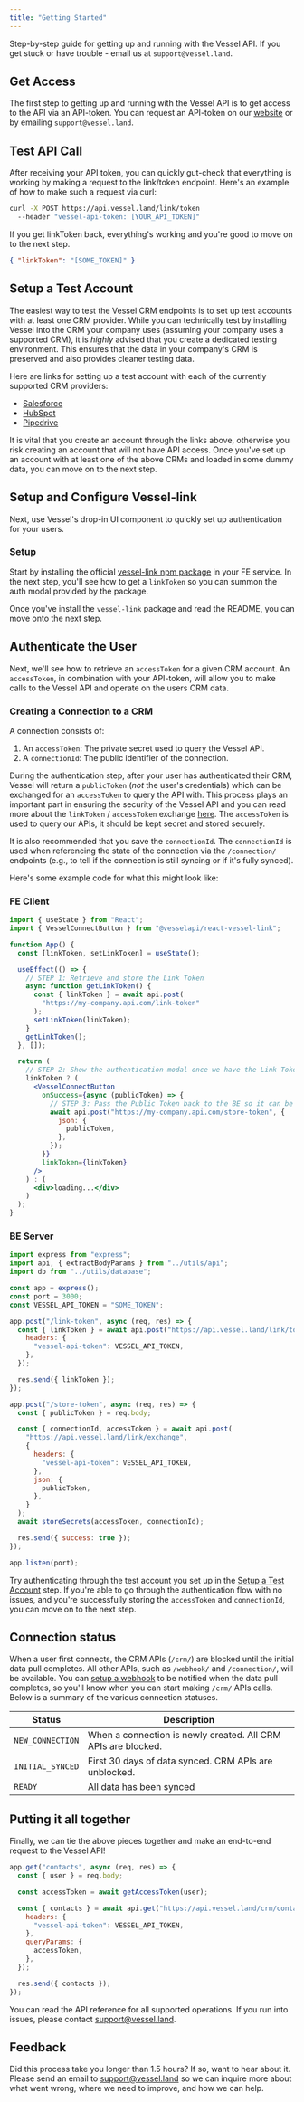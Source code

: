 ```yaml
---
title: "Getting Started"
---
```


Step-by-step guide for getting up and running with the Vessel API. If you get stuck or have trouble - email us at `support@vessel.land`.

## Get Access

The first step to getting up and running with the Vessel API is to get access to the API via an API-token. You can request an API-token on our [website](https://www.vessel.land/) or by emailing `support@vessel.land`.

## Test API Call

After receiving your API token, you can quickly gut-check that everything is working by making a request to the link/token endpoint. Here's an example of how to make such a request via curl:

```bash Terminal
curl -X POST https://api.vessel.land/link/token
  --header "vessel-api-token: [YOUR_API_TOKEN]"
```

If you get linkToken back, everything's working and you're good to move on to the next step.

```json
{ "linkToken": "[SOME_TOKEN]" }
```

## Setup a Test Account

The easiest way to test the Vessel CRM endpoints is to set up test accounts with at least one CRM provider. While you can technically test by installing Vessel into the CRM your company uses (assuming your company uses a supported CRM), it is _highly_ advised that you create a dedicated testing environment. This ensures that the data in your company's CRM is preserved and also provides cleaner testing data.

Here are links for setting up a test account with each of the currently supported CRM providers:

- [Salesforce](https://developer.salesforce.com/signup)
- [HubSpot](https://app.hubspot.com/signup-hubspot/developers?uuid=2b9d74df-b5e4-435c-9a92-4ba56485e827&step=landing_page)
- [Pipedrive](https://developers.pipedrive.com/start-here)

It is vital that you create an account through the links above, otherwise you risk creating an account that will not have API access. Once you've set up an account with at least one of the above CRMs and loaded in some dummy data, you can move on to the next step.

## Setup and Configure Vessel-link

Next, use Vessel's drop-in UI component to quickly set up authentication for your users.

### Setup

Start by installing the official [vessel-link npm package](https://www.npmjs.com/package/@vesselapi/react-vessel-link) in your FE service. In the next step, you'll see how to get a `linkToken` so you can summon the auth modal provided by the package.

Once you've install the `vessel-link` package and read the README, you can move onto the next step.

## Authenticate the User

Next, we'll see how to retrieve an `accessToken` for a given CRM account. An `accessToken`, in combination with your API-token, will allow you to make calls to the Vessel API and operate on the users CRM data.

### Creating a Connection to a CRM

A connection consists of:

1. An `accessToken`: The private secret used to query the Vessel API.
2. A `connectionId`: The public identifier of the connection.

During the authentication step, after your user has authenticated their CRM, Vessel will return a `publicToken` (_not_ the user's credentials) which can be exchanged for an `accessToken` to query the API with. This process plays an important part in ensuring the security of the Vessel API and you can read more about the `linkToken` / `accessToken` exchange [here](/authentication-and-security). The `accessToken` is used to query our APIs, it should be kept secret and stored securely.

It is also recommended that you save the `connectionId`. The `connectionId` is used when referencing the state of the connection via the `/connection/` endpoints (e.g., to tell if the connection is still syncing or if it's fully synced).

Here's some example code for what this might look like:

### FE Client

```jsx Frontend
import { useState } from "React";
import { VesselConnectButton } from "@vesselapi/react-vessel-link";

function App() {
  const [linkToken, setLinkToken] = useState();

  useEffect(() => {
    // STEP 1: Retrieve and store the Link Token
    async function getLinkToken() {
      const { linkToken } = await api.post(
        "https://my-company.api.com/link-token"
      );
      setLinkToken(linkToken);
    }
    getLinkToken();
  }, []);

  return (
    // STEP 2: Show the authentication modal once we have the Link Token
    linkToken ? (
      <VesselConnectButton
        onSuccess={async (publicToken) => {
          // STEP 3: Pass the Public Token back to the BE so it can be exchanged for an Access Token
          await api.post("https://my-company.api.com/store-token", {
            json: {
              publicToken,
            },
          });
        }}
        linkToken={linkToken}
      />
    ) : (
      <div>loading...</div>
    )
  );
}
```

### BE Server

```js NodeJS
import express from "express";
import api, { extractBodyParams } from "../utils/api";
import db from "../utils/database";

const app = express();
const port = 3000;
const VESSEL_API_TOKEN = "SOME_TOKEN";

app.post("/link-token", async (req, res) => {
  const { linkToken } = await api.post("https://api.vessel.land/link/token", {
    headers: {
      "vessel-api-token": VESSEL_API_TOKEN,
    },
  });

  res.send({ linkToken });
});

app.post("/store-token", async (req, res) => {
  const { publicToken } = req.body;

  const { connectionId, accessToken } = await api.post(
    "https://api.vessel.land/link/exchange",
    {
      headers: {
        "vessel-api-token": VESSEL_API_TOKEN,
      },
      json: {
        publicToken,
      },
    }
  );
  await storeSecrets(accessToken, connectionId);

  res.send({ success: true });
});

app.listen(port);
```

Try authenticating through the test account you set up in the [Setup a Test Account](#setup-a-test-account) step. If you're able to go through the authentication flow with no issues, and you're successfully storing the `accessToken` and `connectionId`, you can move on to the next step.

## Connection status

When a user first connects, the CRM APIs (`/crm/`) are blocked until the initial data pull completes. All other APIs, such as `/webhook/` and `/connection/`, will be available. You can [setup a webhook](/webhooks) to be notified when the data pull completes, so you'll know when you can start making `/crm/` APIs calls. Below is a summary of the various connection statuses.

| Status           | Description                                                   |
| ---------------- | ------------------------------------------------------------- |
| `NEW_CONNECTION` | When a connection is newly created. All CRM APIs are blocked. |
| `INITIAL_SYNCED` | First 30 days of data synced. CRM APIs are unblocked.         |
| `READY`          | All data has been synced                                      |

## Putting it all together

Finally, we can tie the above pieces together and make an end-to-end request to the Vessel API!

```js Example
app.get("contacts", async (req, res) => {
  const { user } = req.body;

  const accessToken = await getAccessToken(user);

  const { contacts } = await api.get("https://api.vessel.land/crm/contacts", {
    headers: {
      "vessel-api-token": VESSEL_API_TOKEN,
    },
    queryParams: {
      accessToken,
    },
  });

  res.send({ contacts });
});
```

You can read the API reference for all supported operations. If you run into issues, please contact support@vessel.land.

## Feedback

Did this process take you longer than 1.5 hours? If so, want to hear about it. Please send an email to support@vessel.land so we can inquire more about what went wrong, where we need to improve, and how we can help.
